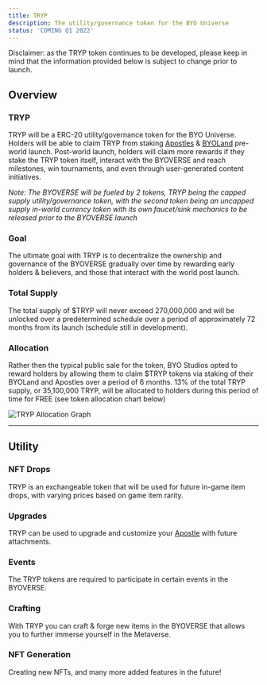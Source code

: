 ```yaml
---
title: TRYP
description: The utility/governance token for the BYO Universe
status: 'COMING Q1 2022'
---
```



<Player src="tryp-promo.mp4" />

Disclaimer: as the TRYP token continues to be developed, please keep in mind that the information provided below is subject to change prior to launch. 

## Overview
### TRYP
TRYP will be a ERC-20 utility/governance token for the BYO Universe. Holders will be able to claim TRYP from staking [Apostles](/docs/apostles) & [BYOLand](/docs/byoland) pre-world launch. Post-world launch, holders will claim more rewards if they stake the TRYP token itself, interact with the BYOVERSE and reach milestones, win tournaments, and even through user-generated content initiatives.

*Note: The BYOVERSE will be fueled by 2 tokens, TRYP being the capped supply utility/governance token, with the second token being an uncapped supply in-world currency token with its own faucet/sink mechanics to be released prior to the BYOVERSE launch*

### Goal
The ultimate goal with TRYP is to decentralize the ownership and governance of the BYOVERSE gradually over time by rewarding early holders & believers, and those that interact with the world post launch.

### Total Supply
The total supply of $TRYP will never exceed 270,000,000 and will be unlocked over a predetermined schedule over a period of approximately 72 months from its launch (schedule still in development).

### Allocation
Rather then the typical public sale for the token, BYO Studios opted to reward holders by allowing them to claim $TRYP tokens via staking of their BYOLand and Apostles over a period of 6 months. 13% of the total TRYP supply, or 35,100,000 TRYP, will be allocated to holders during this period of time for FREE (see token allocation chart below)

<Image src="/docs/tryp-allocation.png" alt="TRYP Allocation Graph" />

---

## Utility

### NFT Drops
TRYP is an exchangeable token that will be used for future in-game item drops, with varying prices based on game item rarity.

### Upgrades
TRYP can be used to upgrade and customize your [Apostle](/docs/apostles) with future attachments.

### Events
The TRYP tokens are required to participate in certain events in the BYOVERSE.

### Crafting
With TRYP you can craft & forge new items in the BYOVERSE that allows you to further immerse yourself in the Metaverse.

### NFT Generation
Creating new NFTs, and many more added features in the future!
